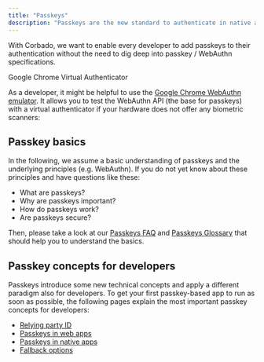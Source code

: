 ```yaml
---
title: "Passkeys"
description: "Passkeys are the new standard to authenticate in native apps and web apps."
---
```


With Corbado, we want to enable every developer to add passkeys to their authentication without the need to dig deep into passkey / WebAuthn specifications.


<Info>
Google Chrome Virtual Authenticator

As a developer, it might be helpful to use the [Google Chrome WebAuthn emulator](/other/google-chrome-virtual-authenticator). It allows you to test the WebAuthn API (the base for passkeys) with a virtual authenticator if your hardware does not offer any biometric scanners:

</Info>


## Passkey basics

In the following, we assume a basic understanding of passkeys and the underlying principles (e.g. WebAuthn). If you do not yet know about these principles and have questions like these:

-   What are passkeys?
-   Why are passkeys important?
-   How do passkeys work?
-   Are passkeys secure?

Then, please take a look at our [Passkeys FAQ](https://www.corbado.com/passkeys/faq) and [Passkeys Glossary](https://www.corbado.com/glossary) that should help you to understand the basics.

## Passkey concepts for developers

Passkeys introduce some new technical concepts and apply a different paradigm also for developers. To get your first passkey-based app to run as soon as possible, the following pages explain the most important passkey concepts for developers:

-   [Relying party ID](/helpful-guides/passkeys/relying-party-id)
-   [Passkeys in web apps](/helpful-guides/passkeys/passkeys-in-web-apps)
-   [Passkeys in native apps](/helpful-guides/passkeys/passkeys-in-native-apps)
-   [Fallback options](/helpful-guides/passkeys/fallback-options)
